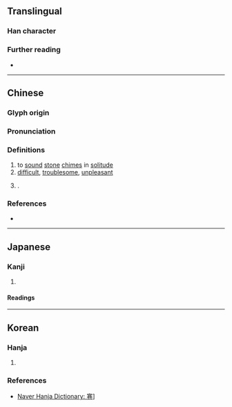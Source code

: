 {{character info}}
==Translingual==

===Han character===
{{Han char|rn=40|rad=宀|as=09|sn=12|four=30712|canj=JTCU|ids=⿱𡨄㔾}}

===Further reading===
* {{Han ref|kx=0288.230|dkj=07226|dj=0571.180|hdz=20942.010|uh=5BCB|ud=23499|bh=D8D2|bd=55506}}

----

==Chinese==
{{zh-forms}}

===Glyph origin===
{{Han etym}}

===Pronunciation===
{{zh-pron
|m=jiàn
|c=gin6
|mc=y
|oc=y
|cat=v,a,pn
}}

===Definitions===
{{head|zh|Han character}}

# to [[sound]] [[stone]] [[chimes]] in [[solitude]]
# [[difficult]], [[troublesome]], [[unpleasant]]
# {{surname|zh|nodot=1}}.

===References===
* {{R:yue:Hanzi}}

----

==Japanese==

===Kanji===
{{ja-kanji|grade=|rs=宀09}}

# {{rfdef|ja|sort=宀09}}

====Readings====
{{ja-readings
|on=けん
}}

----

==Korean==

===Hanja===
{{ko-hanja|[[한갖]] [[경쇠만]] [[울리다|울릴]]|건}}

# {{rfdef|ko|sort=宀09}}

===References===
* [https://hanja.dict.naver.com/hanja?q=寋 Naver Hanja Dictionary: 寋]]